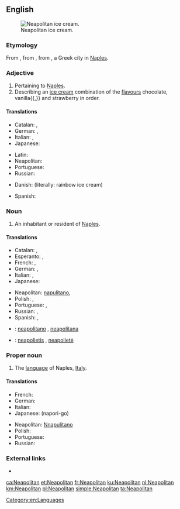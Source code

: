 ==English==
[[Image:Neapolitan ice cream UK.JPG|thumb|right|Neapolitan ice cream.]]

===Etymology===
From {{etyl|la|en}} {{term/t|la|neāpolītānus}}, from {{term/t|la|Neāpolis}}, from {{etyl|grc|en}} {{term|Νεάπολις||new city|tr=Neapolis|sc=Grek|lang=grc}}, a Greek city in [[Naples]].

===Adjective===
{{en-adj|-}}

# Pertaining to [[Naples]].
# Describing an [[ice cream]] combination of the [[flavours]] chocolate, vanilla{{,}} and strawberry in order.

====Translations====
{{trans-top|pertaining to Naples}}
* Catalan: {{t|ca|napolità}}, {{t|ca|napolitana}}
* German: {{t+|de|Neapolitaner}}, {{t+|de|neapolitanisch}}
* Italian: {{t+|it|napoletano}}, {{t+|it|partenopeo}}
* Japanese: {{t|ja|ナポリの|tr=napori no}}
{{trans-mid}}
* Latin: {{t|la|neāpolītānus}}
* Neapolitan: {{t|nap|napulitano}}
* Portuguese: {{t+|pt|napolitano}}
* Russian: {{t+|ru|неаполитанский|sc=Cyrl|tr=neapolitánskij}}
{{trans-bottom}}

{{trans-top|ice cream}}
* Danish: {{t|da|regnbueis}} (literally: rainbow ice cream)
{{trans-mid}}
* Spanish: {{t|es|helado napolitano}}
{{trans-bottom}}

===Noun===
{{en-noun}}

# An inhabitant or resident of [[Naples]].

====Translations====
{{trans-top|inhabitant or resident of Naples}}
* Catalan: {{t|ca|napolità|m}}, {{t|ca|napolitana|f}}
* Esperanto: {{t|eo|napolano}} {{qualifier|man or woman}}, {{t|eo|napolanino}} {{qualifier|woman}}
* French: {{t+|fr|Napolitain|m}}, {{t+|fr|Napolitaine|f}}
* German: {{t+|de|Neapolitaner|m}}, {{t+|de|Neapolitanerin|f}}
* Italian: {{t+|it|napoletano|m}}, {{t+|it|napoletana|f}}
* Japanese: {{t|ja|ナポリ人|tr=napori jin}}
{{trans-mid}}
* Neapolitan: [[napulitano]], {{t|nap|napulitana|f}}
* Polish: {{t+|pl|neapolitańczyk|m}}, {{t+|pl|neapolitanka|f}}
* Portuguese: {{t+|pt|napolitano|m}}, {{t|pt|napolitana|f}}
* Russian: {{t+|ru|неаполитанец|m|sc=Cyrl|tr=neapolitánec}}, {{t+|ru|неаполитанка|f|sc=Cyrl|tr=neapolitánka}}
* Spanish: {{t+|es|napolitano}}, {{t+|es|napolitana|f}}
{{trans-bottom}}

{{checktrans-top}}
* {{ttbc|ia}}: [[neapolitano]] {{g|m}}, [[neapolitana]] {{g|f}}
* {{ttbc|lt}}: [[neapolietis]] {{g|m}}, [[neapolietė]] {{g|f}}
{{trans-bottom}}

===Proper noun===
{{en-proper noun}}

# The [[language]] of Naples, [[Italy]].

====Translations====
{{trans-top|language of Naples, Italy}}
* French: {{t+|fr|napolitain|m}}
* German: {{t+|de|Neapolitanisch|n}}
* Italian: {{t+|it|napoletano|m}}
* Japanese: {{t|ja|ナポリ語}} (napori-go)
{{trans-mid}}
* Neapolitan: [[Nnapulitano]]
* Polish: {{t+|pl|neapolitański|m}}
* Portuguese: {{t+|pt|napolitano|m}}
* Russian: {{t+|ru|неаполитанский|sc=Cyrl}}
{{trans-bottom}}

===External links===
* {{ethnologue|code=nap}}

[[Category:en:Languages]]

[[ca:Neapolitan]]
[[et:Neapolitan]]
[[fr:Neapolitan]]
[[ku:Neapolitan]]
[[nl:Neapolitan]]
[[km:Neapolitan]]
[[pl:Neapolitan]]
[[simple:Neapolitan]]
[[ta:Neapolitan]]